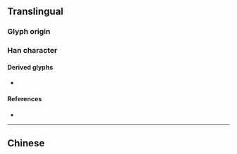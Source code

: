 {{character info/new}}
==Translingual==

===Glyph origin===
{{Han compound|田|田|t1=field|ls=ic}}

===Han character===
{{Han char|rn=102|rad=田|as=05|sn=10|four=|canj=WW|ids=⿱田田}}

====Derived glyphs====
* {{l|mul|畺}}

====References====
* {{Han ref|kx=0760.380|dkj=21802|hdz=42536.030|uh=7555|ud=30037}}

----

==Chinese==
{{zh-see|疆|v}}